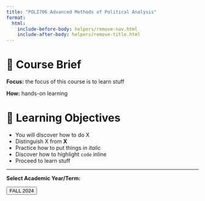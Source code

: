 ```yaml
---
title: "POLI706 Advanced Methods of Political Analysis"
format:
  html:
    include-before-body: helpers/remove-nav.html
    include-after-body: helpers/remove-title.html
---
```


# 📑 Course Brief

**Focus:** the focus of this course is to learn stuff

**How:** hands-on learning

# 🎯 Learning Objectives

-   You will discover how to do X
-   Distinguish X from **X**
-   Practice how to put things *in italic*
-   Discover how to highlight `code` inline
-   Proceed to learn stuff

--------------------------------------------------------------------------------

**Select Academic Year/Term:**

<a href="2024/index.qmd"> <button class="button-61">FALL 2024</button> </a>
